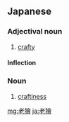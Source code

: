 ==Japanese==
{{ja-kanjitab|ろう|かい|yomi=o}}

===Adjectival noun===
{{ja-adj|infl=な|ろうかい}}

# [[crafty]]

====Inflection====
{{ja-na|ろうかい}}

===Noun===
{{ja-noun|ろうかい}}

# [[craftiness]]

[[mg:老獪]]
[[ja:老獪]]